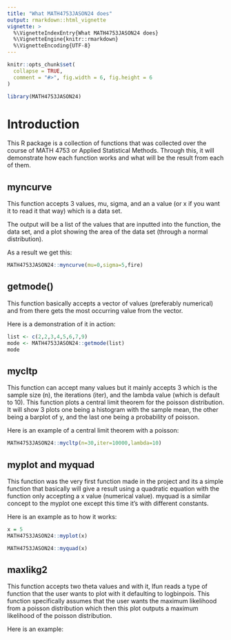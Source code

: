 ```yaml
---
title: "What MATH4753JASON24 does"
output: rmarkdown::html_vignette
vignette: >
  %\VignetteIndexEntry{What MATH4753JASON24 does}
  %\VignetteEngine{knitr::rmarkdown}
  %\VignetteEncoding{UTF-8}
---
```


```r
knitr::opts_chunk$set(
  collapse = TRUE,
  comment = "#>", fig.width = 6, fig.height = 6
)
```

```r
library(MATH4753JASON24)
```

# Introduction 

This R package is a collection of functions that was collected over the course of MATH 4753 or Applied Statistical Methods. Through this, it will demonstrate how each function works and what will be the result from each of them. 

## myncurve

This function accepts 3 values, mu, sigma, and an a value (or x if you want it to read it that way) which is a data set.

The output will be a list of the values that are inputted into the function, the data set, and a plot showing the area of the data set (through a normal distribution). 

As a result we get this:

```r
MATH4753JASON24::myncurve(mu=0,sigma=5,fire)
```

## getmode()

This function basically accepts a vector of values (preferably numerical) and from there gets the most occurring value from the vector. 

Here is a demonstration of it in action:

```r
list <- c(2,2,3,4,5,6,7,9)
mode <- MATH4753JASON24::getmode(list)
mode
```

## mycltp

This function can accept many values but it mainly accepts 3 which is the sample size (n), the iterations (iter), and the lambda value (which is default to 10). This function plots a central limit theorem for the poisson distribution. It will show 3 plots one being a histogram with the sample mean, the other being a barplot of y, and the last one being a probability of poisson. 

Here is an example of a central limit theorem with a poisson:

```r
MATH4753JASON24::mycltp(n=30,iter=10000,lambda=10)
```


## myplot and myquad

This function was the very first function made in the project and its a simple function that basically will give a result using a quadratic equation with the function only accepting a x value (numerical value). myquad is a similar concept to the myplot one except this time it's with different constants.  

Here is an example as to how it works:

```r
x = 5
MATH4753JASON24::myplot(x)

MATH4753JASON24::myquad(x)
```


## maxlikg2

This function accepts two theta values and with it, lfun reads a type of function that the user wants to plot with it defaulting to logbinpois. This function specifically assumes that the user wants the maximum likelihood from a poisson distribution which then this plot outputs a maximum likelihood of the poisson distribution. 

Here is an example: 




